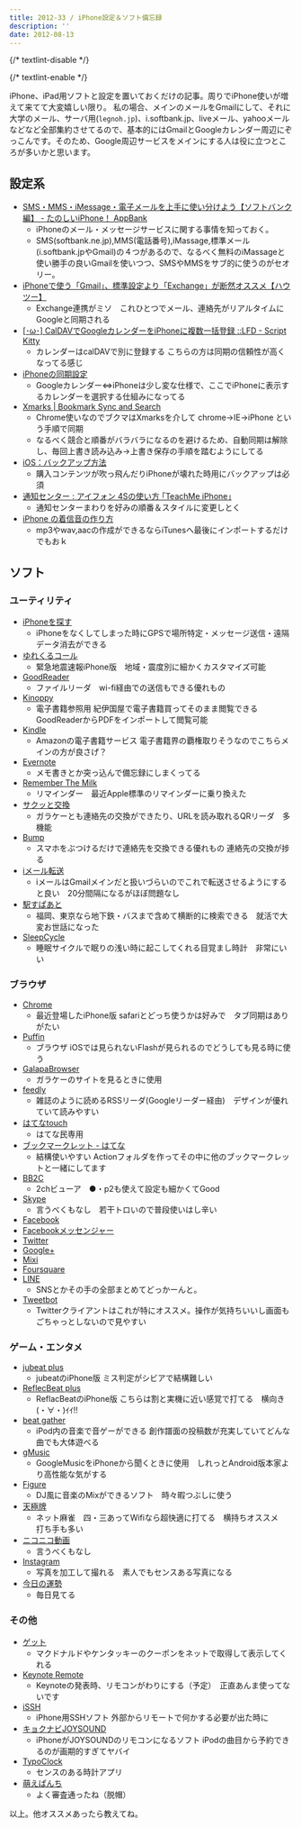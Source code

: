 ```yaml
---
title: 2012-33 / iPhone設定＆ソフト備忘録
description: ''
date: 2012-08-13
---
```


{/* textlint-disable */}


{/* textlint-enable */}

iPhone、iPad用ソフトと設定を置いておくだけの記事。周りでiPhone使いが増えて来てて大変嬉しい限り。
私の場合、メインのメールをGmailにして、それに大学のメール、サーバ用(`legnoh.jp`)、i.softbank.jp、liveメール、yahooメールなどなど全部集約させてるので、基本的にはGmailとGoogleカレンダー周辺にぞっこんです。そのため、Google周辺サービスをメインにする人は役に立つところが多いかと思います。

## 設定系

- [SMS・MMS・iMessage・電子メールを上手に使い分けよう【ソフトバンク編】 - たのしいiPhone！ AppBank](http://www.appbank.net/2012/05/13/iphone-news/407782.php)
    - iPhoneのメール・メッセージサービスに関する事情を知っておく。
    - SMS(softbank.ne.jp),MMS(電話番号),iMassage,標準メール(i.softbank.jpやGmail)の４つがあるので、なるべく無料のiMassageと使い勝手の良いGmailを使いつつ、SMSやMMSをサブ的に使うのがセオリー。
- [iPhoneで使う「Gmail」、標準設定より「Exchange」が断然オススメ【ハウツー】](http://s-max.jp/archives/1142422.html)
    - Exchange連携がミソ　これひとつでメール、連絡先がリアルタイムにGoogleと同期される
- [[･ω･] CalDAVでGoogleカレンダーをiPhoneに複数一括登録 ::LFD - Script Kitty](http://www.lfd.jp/ScriptKitty/archives/2010/04/10160505.php)
    - カレンダーはcalDAVで別に登録する こちらの方は同期の信頼性が高くなってる感じ
- [iPhoneの同期設定](https://www.google.com/calendar/b/0/iphoneselect)
    - Googleカレンダー⇔iPhoneは少し変な仕様で、ここでiPhoneに表示するカレンダーを選択する仕組みになってる
- [Xmarks | Bookmark Sync and Search](http://www.xmarks.com/)
    - Chrome使いなのでブクマはXmarksを介して chrome→IE→iPhone という手順で同期
    - なるべく競合と順番がバラバラになるのを避けるため、自動同期は解除し、毎回上書き読み込み→上書き保存の手順を踏むようにしてる
- [iOS：バックアップ方法](http://support.apple.com/kb/HT1766?viewlocale=ja_JP)
    - 購入コンテンツが吹っ飛んだりiPhoneが壊れた時用にバックアップは必須
- [通知センター : アイフォン 4Sの使い方 ｢TeachMe iPhone｣](http://www.teach-me.biz/iphone/notification.html)
    - 通知センターまわりを好みの順番＆スタイルに変更しとく
- [iPhone の着信音の作り方](http://iphoneac.com/beginner7.html)
    - mp3やwav,aacの作成ができるならiTunesへ最後にインポートするだけでもおｋ

## ソフト

###  ユーティリティ

- [iPhoneを探す](http://itunes.apple.com/jp/app/id376101648)
    - iPhoneをなくしてしまった時にGPSで場所特定・メッセージ送信・遠隔データ消去ができる
- [ゆれくるコール](http://itunes.apple.com/jp/app/id398954883)
    - 緊急地震速報iPhone版　地域・震度別に細かくカスタマイズ可能
- [GoodReader](http://itunes.apple.com/jp/app/id306277111)
    - ファイルリーダ　wi-fi経由での送信もできる優れもの
- [Kinoppy](http://itunes.apple.com/jp/app/id434562274)
    - 電子書籍参照用 紀伊国屋で電子書籍買ってそのまま閲覧できる GoodReaderからPDFをインポートして閲覧可能
- [Kindle](http://itunes.apple.com/jp/app/id302584613)
    - Amazonの電子書籍サービス 電子書籍界の覇権取りそうなのでこちらメインの方が良さげ？
- [Evernote](http://itunes.apple.com/jp/app/id281796108)
    - メモ書きとか突っ込んで備忘録にしまくってる
- [Remember The Milk](http://itunes.apple.com/jp/app/id293561396)
    - リマインダー　最近Apple標準のリマインダーに乗り換えた
- [サクッと交換](http://itunes.apple.com/jp/app/id333204331)
    - ガラケーとも連絡先の交換ができたり、URLを読み取れるQRリーダ　多機能
- [Bump](http://itunes.apple.com/jp/app/id305479724)
    - スマホをぶつけるだけで連絡先を交換できる優れもの 連絡先の交換が捗る
- [iメール転送](http://itunes.apple.com/jp/app/id493881157)
    - iメールはGmailメインだと扱いづらいのでこれで転送させるようにすると良い　20分間隔になるがほぼ問題なし
- [駅すぱあと](http://itunes.apple.com/jp/app/id463431091)
    - 福岡、東京なら地下鉄・バスまで含めて横断的に検索できる　就活で大変お世話になった
- [SleepCycle](http://itunes.apple.com/jp/app/id320606217)
    - 睡眠サイクルで眠りの浅い時に起こしてくれる目覚まし時計　非常にいい

### ブラウザ

- [Chrome](http://itunes.apple.com/jp/app/id535886823)
    - 最近登場したiPhone版 safariとどっち使うかは好みで　タブ同期はありがたい
- [Puffin](http://itunes.apple.com/jp/app/id406239138)
    - ブラウザ iOSでは見られないFlashが見られるのでどうしても見る時に使う
- [GalapaBrowser](http://itunes.apple.com/jp/app/id403649072)
    - ガラケーのサイトを見るときに使用
- [feedly](http://itunes.apple.com/jp/app/id396069556)
    - 雑誌のように読めるRSSリーダ(Googleリーダー経由)　デザインが優れていて読みやすい
- [はてなtouch](http://itunes.apple.com/jp/app/id290464595)
    - はてな民専用
- [ブックマークレット - はてな](https://www.hatena.ne.jp/tool/bookmarklet)
    - 結構使いやすい Actionフォルダを作ってその中に他のブックマークレットと一緒にしてます
- [BB2C](http://itunes.apple.com/jp/app/id298820042)
    - 2chビューア　●・p2も使えて設定も細かくてGood
- [Skype](http://itunes.apple.com/jp/app/id304878510)
    - 言うべくもなし　若干トロいので普段使いはし辛い
- [Facebook](http://itunes.apple.com/jp/app/id284882215)
- [Facebookメッセンジャー](http://itunes.apple.com/jp/app/id454638411)
- [Twitter](http://itunes.apple.com/jp/app/id333903271)
- [Google+](http://itunes.apple.com/jp/app/id447119634)
- [Mixi](http://itunes.apple.com/us/app/id285951864)
- [Foursquare](http://itunes.apple.com/jp/app/id306934924)
- [LINE](http://itunes.apple.com/jp/app/id443904275)
    - SNSとかその手の全部まとめてどっかーんと。
- [Tweetbot](http://itunes.apple.com/jp/app/id428851691)
    - Twitterクライアントはこれが特にオススメ。操作が気持ちいいし画面もごちゃっとしないので見やすい

### ゲーム・エンタメ

- [jubeat plus](http://itunes.apple.com/jp/app/id395192484)
    - jubeatのiPhone版 ミス判定がシビアで結構難しい
- [ReflecBeat plus](http://itunes.apple.com/jp/app/id472140433)
    - ReflacBeatのiPhone版 こちらは割と実機に近い感覚で打てる　横向き(・∀・)ｲｲ!!
- [beat gather](http://itunes.apple.com/jp/app/id467027855)
    - iPod内の音楽で音ゲーができる 創作譜面の投稿数が充実していてどんな曲でも大体遊べる
- [gMusic](http://itunes.apple.com/jp/app/id472342018)
    - GoogleMusicをiPhoneから聞くときに使用　しれっとAndroid版本家より高性能な気がする
- [Figure](http://itunes.apple.com/jp/app/id511269223)
    - DJ風に音楽のMixができるソフト　時々暇つぶしに使う
- [天極牌](http://itunes.apple.com/jp/app/id448114302)
    - ネット麻雀　四・三あってWifiなら超快適に打てる　横持ちオススメ　打ち手も多い
- [ニコニコ動画](http://itunes.apple.com/jp/app/id307764057)
    - 言うべくもなし
- [Instagram](http://itunes.apple.com/jp/app/id389801252)
    - 写真を加工して撮れる　素人でもセンスある写真になる
- [今日の運勢](http://itunes.apple.com/jp/app/id490516032)
    - 毎日見てる

### その他

- [ゲット](http://itunes.apple.com/jp/app/id372962341)
    - マクドナルドやケンタッキーのクーポンをネットで取得して表示してくれる
- [Keynote Remote](http://itunes.apple.com/jp/app/id300719251)
    - Keynoteの発表時、リモコンがわりにする（予定）　正直あんま使ってないです
- [iSSH](http://itunes.apple.com/jp/app/id287765826)
    - iPhone用SSHソフト 外部からリモートで何かする必要が出た時に
- [キョクナビJOYSOUND](http://itunes.apple.com/jp/app/id502359087)
    - iPhoneがJOYSOUNDのリモコンになるソフト iPodの曲目から予約できるのが画期的すぎてヤバイ
- [TypoClock](http://itunes.apple.com/jp/app/id377855507)
    - センスのある時計アプリ
- [萌えぱんち](http://itunes.apple.com/jp/app/id387142688)
    - よく審査通ったね（脱帽）

以上。他オススメあったら教えてね。
